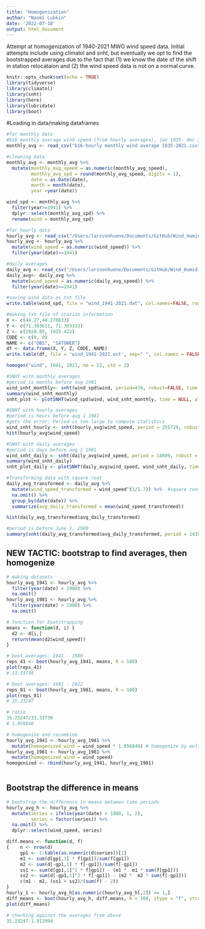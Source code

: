 ```yaml
---
title: "Homogenization"
author: "Naomi Lubkin"
date: '2022-07-18'
output: html_document
---
```

Attempt at homogenization of 1940-2021 MWO wind speed data. Initial attempts include using climatol and snht, but eventually we opt to find the bootstrapped averages due to the fact that (1) we know the date of the shift in station relocataion and (2) the wind speed data is not on a normal curve.

```r
knitr::opts_chunk$set(echo = TRUE)
library(tidyverse)
library(climatol)
library(snht)
library(here)
library(lubridate)
library(boot)
```

#Loading in data/making dataframes
```r
#for monthly data
#b16 monthly average wind speed (from hourly averages), jan 1935- dec 2021
monthly_avg <- read_csv("b16-hourly monthly wind average 1935-2021.csv")

#cleaning data
monthly_avg <- monthly_avg %>%
  mutate(monthly_avg_speed = as.numeric(monthly_avg_speed), 
         monthly_avg_spd = round(monthly_avg_speed, digits = 1), 
         date = as.Date(date), 
         month = month(date), 
         year =year(date)) 

wind_spd <- monthly_avg %>%
  filter(year>=1941) %>% 
  dplyr::select(monthly_avg_spd) %>% 
  rename(wind = monthly_avg_spd)

#for hourly data
hourly_avg <- read_csv("/Users/larzvonhuene/Documents/GitHub/Wind_Humidity_Project_2022/Data/b16-hourly wind 1935-2021.csv")
hourly_avg <- hourly_avg %>%
  mutate(wind_speed = as.numeric(wind_speed)) %>%
  filter(year(date)>=1941) 

#daily averages
daily_avg <- read_csv("/Users/larzvonhuene/Documents/GitHub/Wind_Humidity_Project_2022/Data/b16-hourly daily wind average 1935-2021.csv")
daily_avg<- daily_avg %>%
  mutate(wind_speed = as.numeric(daily_avg_speed)) %>%
  filter(year(date)>=1941)
```


```r
#saving wind data as txt file
write.table(wind_spd, file = "wind_1941-2021.dat", col.names=FALSE, row.names = FALSE)

#making txt file of station information 
X <- c(44.27,44.270833)
Y <- c(71.303611, 71.303333)
Z <- c(1920.85, 1925.422)
CODE <- c(0, 0)
NAME <- c("OBS", "SATOWER")
df <- data.frame(X, Y, Z, CODE, NAME)
write.table(df, file = 'wind_1941-2021.est', sep=" ", col.names = FALSE, row.names = FALSE)

homogen("wind", 1941, 2021, nm = 12, std = 2)
```


```r
#SNHT with monthly averages
#period is months before aug 1981
wind_snht_monthly<- snht(wind_spd$wind, period=476, robust=FALSE, time =NULL)
summary(wind_snht_monthly)
snht_plot <- plotSNHT(wind_spd$wind, wind_snht_monthly, time = NULL, alpha = 0.05)

#SNHT with hourly averages 
#period is hours before aug 1 1981
#gets the error: Period is too large to compute statistics
wind_snht_hourly <- snht(hourly_avg$wind_speed, period = 355729, robust = FALSE, time = NULL)
hist(hourly_avg$wind_speed)

#SNHT with daily averages
#period is days before aug 1 1981
wind_snht_daily <- snht(daily_avg$wind_speed, period = 14609, robust = FALSE, time = NULL)
summary(wind_snht_daily)
snht_plot_daily <- plotSNHT(daily_avg$wind_speed, wind_snht_daily, time=NULL, alpha = 0.05)
```

```r
#Transforming data with square root
daily_avg_transformed <- daily_avg %>% 
  mutate(wind_speed_transformed = wind_speed^(1/1.7)) %>%  #square root transformation
  na.omit() %>% 
  group_by(date(date)) %>% 
  summarize(avg_daily_transformed = mean(wind_speed_transformed))

hist(daily_avg_transformed$avg_daily_transformed)

#period is before June 1, 1980
summary(snht(daily_avg_transformed$avg_daily_transformed, period = 14381))

```


## NEW TACTIC: bootstrap to find averages, then homogenize
```r
# making datasets
hourly_avg_1941 <- hourly_avg %>% 
  filter(year(date) < 1980) %>% 
  na.omit()
hourly_avg_1981 <- hourly_avg %>% 
  filter(year(date) > 1980) %>% 
  na.omit()

# function for bootstrapping
means <- function(d, i) {
  d2 <- d[i,]
  return(mean(d2$wind_speed)) 
}

# boot averages: 1941 - 1980
reps_41 <- boot(hourly_avg_1941, means, R = 100)
plot(reps_41)
# 33.33738

# boot averages: 1981 - 2022
reps_81 <- boot(hourly_avg_1981, means, R = 100)
plot(reps_81)
# 35.23247

# ratio
35.23247/33.33738
# 1.056846

# homogenize and recombine 
hourly_avg_1941 <- hourly_avg_1941 %>% 
  mutate(homogenized_wind = wind_speed * 1.056846) # homogenize by multiplying first era by 1.05
hourly_avg_1981 <- hourly_avg_1981 %>% 
  mutate(homogenized_wind = wind_speed)
homogenized <- rbind(hourly_avg_1941, hourly_avg_1981)
  
```


## Bootstrap the difference in means
```r
# bootstrap the difference in means between time periods
hourly_avg_h <- hourly_avg %>% 
  mutate(series = ifelse(year(date) < 1980, 1, 2),
         series = factor(series)) %>% 
  na.omit() %>% 
  dplyr::select(wind_speed, series) 

diff.means <- function(d, f)
{    n <- nrow(d)
     gp1 <- 1:table(as.numeric(d$series))[1]
     m1 <- sum(d[gp1,1] * f[gp1])/sum(f[gp1])
     m2 <- sum(d[-gp1,1] * f[-gp1])/sum(f[-gp1])
     ss1 <- sum(d[gp1,1]^2 * f[gp1]) - (m1 *  m1 * sum(f[gp1]))
     ss2 <- sum(d[-gp1,1]^2 * f[-gp1]) - (m2 *  m2 * sum(f[-gp1]))
     c(m1 - m2, (ss1 + ss2)/(sum(f) - 2))
}
hourly_1 <- hourly_avg_h[as.numeric(hourly_avg_h[,2]) >= 1,]
diff_means <- boot(hourly_avg_h, diff.means, R = 100, stype = "f", strata = as.vector(hourly_avg_h$series))
plot(diff_means)

# checking against the averages from above
35.23247-1.913994
```


